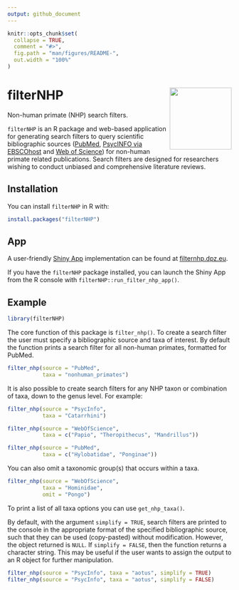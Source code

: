 ```yaml
---
output: github_document
---
```


<!-- README.md is generated from README.Rmd. Please edit that file -->

```r
knitr::opts_chunk$set(
  collapse = TRUE,
  comment = "#>",
  fig.path = "man/figures/README-",
  out.width = "100%"
)
```

# filterNHP <a><img src='inst/app/www/packageHex_v2_20210121.png' align="right" height="139"/></a>

Non-human primate (NHP) search filters.

`filterNHP` is an R package and web-based application for generating search filters to query scientific bibliographic sources 
([PubMed](https://pubmed.ncbi.nlm.nih.gov/), 
[PsycINFO via EBSCOhost](https://search.ebscohost.com:443/Login.aspx?profile=web&defaultdb=psyh&lp=login.asp&ref=https%3A%2F%2Fwww%2Egoogle%2Ecom%2F&authtype=ip,uid) 
and 
[Web of Science](http://login.webofknowledge.com/error/Error?Error=IPError&PathInfo=%2F&RouterURL=http%3A%2F%2Fwww.webofknowledge.com%2F&Domain=.webofknowledge.com&Src=IP&Alias=WOK5))
for non-human primate related publications. Search filters are designed for researchers wishing to conduct unbiased and comprehensive literature reviews.

## Installation

You can install `filterNHP` in R with:

```r
install.packages("filterNHP")
```

## App

A user-friendly [Shiny App](https://shiny.rstudio.com) implementation can be found at [filternhp.dpz.eu](https://filternhp.dpz.eu).

If you have the `filterNHP` package installed, you can launch the Shiny App from the R console with `filterNHP::run_filter_nhp_app()`.

## Example

```r
library(filterNHP)
```

The core function of this package is `filter_nhp()`. To create a search filter the user must specify a bibliographic source and taxa of interest. By default the function prints a search filter for all non-human primates, formatted for PubMed.

```r
filter_nhp(source = "PubMed", 
           taxa = "nonhuman_primates")
```

It is also possible to create search filters for any NHP taxon or combination of taxa, down to the genus level. For example:

```r
filter_nhp(source = "PsycInfo", 
           taxa = "Catarrhini")
```
```r
filter_nhp(source = "WebOfScience", 
           taxa = c("Papio", "Theropithecus", "Mandrillus"))
```
```r
filter_nhp(source = "PubMed", 
           taxa = c("Hylobatidae", "Ponginae"))
```

You can also omit a taxonomic group(s) that occurs within a taxa.

```r
filter_nhp(source = "WebOfScience", 
           taxa = "Hominidae", 
           omit = "Pongo")
```

To print a list of all taxa options you can use `get_nhp_taxa()`.

By default, with the argument `simplify = TRUE`, search filters are printed to the console in the appropriate format of the specified bibliographic source, such that they can be used (copy-pasted) without modification. However, the object returned is `NULL`. If `simplify = FALSE`, then the function returns a character string. This may be useful if the user wants to assign the output to an R object for further manipulation.

```r
filter_nhp(source = "PsycInfo", taxa = "aotus", simplify = TRUE)
filter_nhp(source = "PsycInfo", taxa = "aotus", simplify = FALSE)
```

